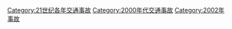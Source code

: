 [[Category:21世纪各年交通事故‎|Category:21世纪各年交通事故‎]]
[[Category:2000年代交通事故|Category:2000年代交通事故]]
[[Category:2002年事故‎|Category:2002年事故‎]]